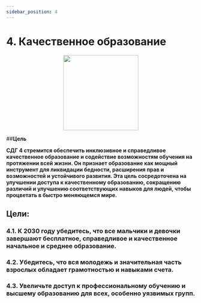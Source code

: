 ```yaml
---
sidebar_position: 4
---
```

# 4. Качественное образование

<p align="center"><img src="https://www.un.org/sustainabledevelopment/wp-content/uploads/2019/08/E-Goal-04-1024x1024.png" width="200" height="200"/></p>

##**Цель**

**СДГ 4 стремится обеспечить инклюзивное и справедливое качественное образование и содействие возможностям обучения на протяжении всей жизни. Он признает образование как мощный инструмент для ликвидации бедности, расширения прав и возможностей и устойчивого развития. Эта цель сосредоточена на улучшении доступа к качественному образованию, сокращению различий и улучшению соответствующих навыков для людей, чтобы процветать в быстро меняющемся мире.**

 ## Цели: 

 ### 4.1. К 2030 году убедитесь, что все мальчики и девочки завершают бесплатное, справедливое и качественное начальное и среднее образование. 

 ### 4.2. Убедитесь, что вся молодежь и значительная часть взрослых обладает грамотностью и навыками счета. 

 ### 4.3. Увеличьте доступ к профессиональному обучению и высшему образованию для всех, особенно уязвимых групп.